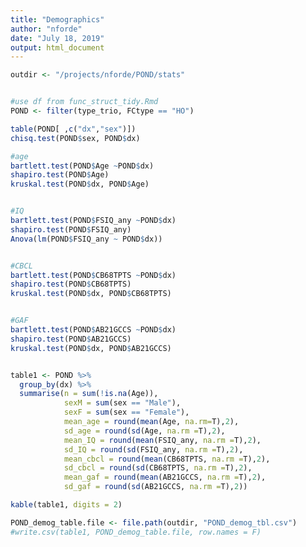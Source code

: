 ```yaml
---
title: "Demographics"
author: "nforde"
date: "July 18, 2019"
output: html_document
---
```



```r
outdir <- "/projects/nforde/POND/stats"


#use df from func_struct_tidy.Rmd 
POND <- filter(type_trio, FCtype == "HO")

table(POND[ ,c("dx","sex")])
chisq.test(POND$sex, POND$dx)

#age
bartlett.test(POND$Age ~POND$dx) 
shapiro.test(POND$Age)
kruskal.test(POND$dx, POND$Age)


#IQ
bartlett.test(POND$FSIQ_any ~POND$dx) 
shapiro.test(POND$FSIQ_any)
Anova(lm(POND$FSIQ_any ~ POND$dx))


#CBCL
bartlett.test(POND$CB68TPTS ~POND$dx) 
shapiro.test(POND$CB68TPTS)
kruskal.test(POND$dx, POND$CB68TPTS)


#GAF
bartlett.test(POND$AB21GCCS ~POND$dx) 
shapiro.test(POND$AB21GCCS)
kruskal.test(POND$dx, POND$AB21GCCS)


table1 <- POND %>%
  group_by(dx) %>%
  summarise(n = sum(!is.na(Age)), 
            sexM = sum(sex == "Male"),
            sexF = sum(sex == "Female"),
            mean_age = round(mean(Age, na.rm=T),2),
            sd_age = round(sd(Age, na.rm =T),2),
            mean_IQ = round(mean(FSIQ_any, na.rm =T),2),
            sd_IQ = round(sd(FSIQ_any, na.rm =T),2),
            mean_cbcl = round(mean(CB68TPTS, na.rm =T),2),
            sd_cbcl = round(sd(CB68TPTS, na.rm =T),2),
            mean_gaf = round(mean(AB21GCCS, na.rm =T),2),
            sd_gaf = round(sd(AB21GCCS, na.rm =T),2)) 

kable(table1, digits = 2)

POND_demog_table.file <- file.path(outdir, "POND_demog_tbl.csv")
#write.csv(table1, POND_demog_table.file, row.names = F)

```




